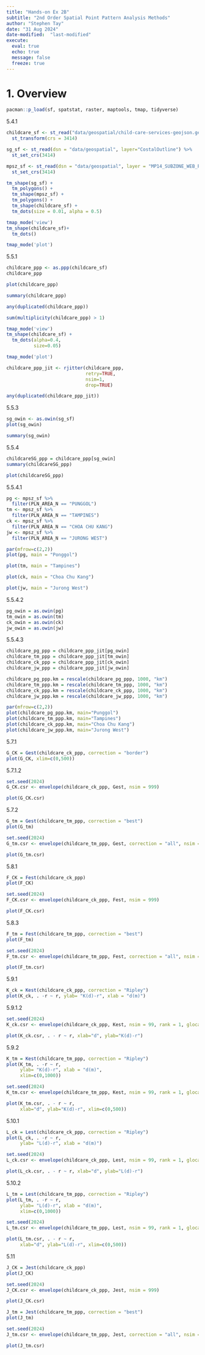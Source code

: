```yaml
---
title: "Hands-on Ex 2B"
subtitle: "2nd Order Spatial Point Pattern Analysis Methods"
author: "Stephen Tay"
date: "31 Aug 2024"
date-modified:  "last-modified"
execute: 
  eval: true
  echo: true
  message: false
  freeze: true 
---
```



# 1. Overview

```r
pacman::p_load(sf, spatstat, raster, maptools, tmap, tidyverse)
```

5.4.1
```r
childcare_sf <- st_read("data/geospatial/child-care-services-geojson.geojson") %>%
  st_transform(crs = 3414)
```

```r
sg_sf <- st_read(dsn = "data/geospatial", layer="CostalOutline") %>%
  st_set_crs(3414)
```


```r
mpsz_sf <- st_read(dsn = "data/geospatial", layer = "MP14_SUBZONE_WEB_PL") %>%
  st_set_crs(3414)
```


```r
tm_shape(sg_sf) +
  tm_polygons() +
  tm_shape(mpsz_sf) +
  tm_polygons() +
  tm_shape(childcare_sf) +
  tm_dots(size = 0.01, alpha = 0.5)
```

```r
tmap_mode('view')
tm_shape(childcare_sf)+
  tm_dots()
```

```r
tmap_mode('plot')
```

5.5.1
```r
childcare_ppp <- as.ppp(childcare_sf)
childcare_ppp
```


```r
plot(childcare_ppp)
```

```r
summary(childcare_ppp)
```

```r
any(duplicated(childcare_ppp))
```

```r
sum(multiplicity(childcare_ppp) > 1)
```

```r
tmap_mode('view')
tm_shape(childcare_sf) +
  tm_dots(alpha=0.4, 
          size=0.05)
```


```r
tmap_mode('plot')
```

```r
childcare_ppp_jit <- rjitter(childcare_ppp, 
                             retry=TRUE, 
                             nsim=1, 
                             drop=TRUE)
```

```r
any(duplicated(childcare_ppp_jit))
```

5.5.3
```r
sg_owin <- as.owin(sg_sf)
plot(sg_owin)
```

```r
summary(sg_owin)
```

5.5.4
```r
childcareSG_ppp = childcare_ppp[sg_owin]
summary(childcareSG_ppp)
```

```r
plot(childcareSG_ppp)
```

5.5.4.1
```r
pg <- mpsz_sf %>%
  filter(PLN_AREA_N == "PUNGGOL")
tm <- mpsz_sf %>%
  filter(PLN_AREA_N == "TAMPINES")
ck <- mpsz_sf %>%
  filter(PLN_AREA_N == "CHOA CHU KANG")
jw <- mpsz_sf %>%
  filter(PLN_AREA_N == "JURONG WEST")
```

```r
par(mfrow=c(2,2))
plot(pg, main = "Ponggol")
```

```r
plot(tm, main = "Tampines")
```


```r
plot(ck, main = "Choa Chu Kang")
```

```r
plot(jw, main = "Jurong West")
```
5.5.4.2
```r
pg_owin = as.owin(pg)
tm_owin = as.owin(tm)
ck_owin = as.owin(ck)
jw_owin = as.owin(jw)
```
5.5.4.3
```r
childcare_pg_ppp = childcare_ppp_jit[pg_owin]
childcare_tm_ppp = childcare_ppp_jit[tm_owin]
childcare_ck_ppp = childcare_ppp_jit[ck_owin]
childcare_jw_ppp = childcare_ppp_jit[jw_owin]
```

```r
childcare_pg_ppp.km = rescale(childcare_pg_ppp, 1000, "km")
childcare_tm_ppp.km = rescale(childcare_tm_ppp, 1000, "km")
childcare_ck_ppp.km = rescale(childcare_ck_ppp, 1000, "km")
childcare_jw_ppp.km = rescale(childcare_jw_ppp, 1000, "km")
```


```r
par(mfrow=c(2,2))
plot(childcare_pg_ppp.km, main="Punggol")
plot(childcare_tm_ppp.km, main="Tampines")
plot(childcare_ck_ppp.km, main="Choa Chu Kang")
plot(childcare_jw_ppp.km, main="Jurong West")
```

5.7.1
```r
G_CK = Gest(childcare_ck_ppp, correction = "border")
plot(G_CK, xlim=c(0,500))
```

5.7.1.2
```r
set.seed(2024)
G_CK.csr <- envelope(childcare_ck_ppp, Gest, nsim = 999)
```

```r
plot(G_CK.csr)
```

5.7.2
```r
G_tm = Gest(childcare_tm_ppp, correction = "best")
plot(G_tm)
```


```r
set.seed(2024)
G_tm.csr <- envelope(childcare_tm_ppp, Gest, correction = "all", nsim = 999)
```

```r
plot(G_tm.csr)
```

5.8.1
```r
F_CK = Fest(childcare_ck_ppp)
plot(F_CK)
```

```r
set.seed(2024)
F_CK.csr <- envelope(childcare_ck_ppp, Fest, nsim = 999)
```

```r
plot(F_CK.csr)
```

5.8.3
```r
F_tm = Fest(childcare_tm_ppp, correction = "best")
plot(F_tm)
```

```r
set.seed(2024)
F_tm.csr <- envelope(childcare_tm_ppp, Fest, correction = "all", nsim = 999)
```

```r
plot(F_tm.csr)
```

5.9.1
```r
K_ck = Kest(childcare_ck_ppp, correction = "Ripley")
plot(K_ck, . -r ~ r, ylab= "K(d)-r", xlab = "d(m)")
```

5.9.1.2
```r
set.seed(2024)
K_ck.csr <- envelope(childcare_ck_ppp, Kest, nsim = 99, rank = 1, glocal=TRUE)
```


```r
plot(K_ck.csr, . - r ~ r, xlab="d", ylab="K(d)-r")
```

5.9.2
```r
K_tm = Kest(childcare_tm_ppp, correction = "Ripley")
plot(K_tm, . -r ~ r, 
     ylab= "K(d)-r", xlab = "d(m)", 
     xlim=c(0,1000))
```

```r
set.seed(2024)
K_tm.csr <- envelope(childcare_tm_ppp, Kest, nsim = 99, rank = 1, glocal=TRUE)
```

```r
plot(K_tm.csr, . - r ~ r, 
     xlab="d", ylab="K(d)-r", xlim=c(0,500))
```

5.10.1
```r
L_ck = Lest(childcare_ck_ppp, correction = "Ripley")
plot(L_ck, . -r ~ r, 
     ylab= "L(d)-r", xlab = "d(m)")
```


```r
set.seed(2024)
L_ck.csr <- envelope(childcare_ck_ppp, Lest, nsim = 99, rank = 1, glocal=TRUE)
```

```r
plot(L_ck.csr, . - r ~ r, xlab="d", ylab="L(d)-r")
```

5.10.2
```r
L_tm = Lest(childcare_tm_ppp, correction = "Ripley")
plot(L_tm, . -r ~ r, 
     ylab= "L(d)-r", xlab = "d(m)", 
     xlim=c(0,1000))
```

```r
set.seed(2024)
L_tm.csr <- envelope(childcare_tm_ppp, Lest, nsim = 99, rank = 1, glocal=TRUE)
```

```r
plot(L_tm.csr, . - r ~ r, 
     xlab="d", ylab="L(d)-r", xlim=c(0,500))
```

5.11
```r
J_CK = Jest(childcare_ck_ppp)
plot(J_CK)
```

```r
set.seed(2024)
J_CK.csr <- envelope(childcare_ck_ppp, Jest, nsim = 999)
```

```r
plot(J_CK.csr)
```

```r
J_tm = Jest(childcare_tm_ppp, correction = "best")
plot(J_tm)
```

```r
set.seed(2024)
J_tm.csr <- envelope(childcare_tm_ppp, Jest, correction = "all", nsim = 999)
```


```r
plot(J_tm.csr)
```



